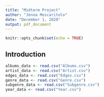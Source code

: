 ```yaml
---
title: "Midterm Project"
author: "Jenna Moscaritolo"
date: "December 1, 2020"
output: pdf_document
---
```


```r
knitr::opts_chunk$set(echo = TRUE)
```

## Introduction

```r
albums_data <- read.csv("Albums.csv")
artist_data <- read.csv("Artist.csv")
edges_data <- read.csv("Edges.csv")
genre_data <- read.csv("Genre.csv")
subgenre_data <- read.csv("Subgenre.csv")
year_data <- read.csv("Year.csv")
```